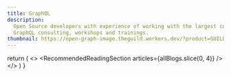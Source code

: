 ```yaml
---
title: GraphQL
description:
  Open Source developers with experience of working with the largest companies and applications.
  GraphQL consulting, workshops and trainings.
thumbnail: https://open-graph-image.theguild.workers.dev/?product=GUILD&title=GraphQL%20Tools
---
```



  return (
    <>
      <Hero />
      <ClientLogosSection />
      <Ecosystem
        className="
          [background:linear-gradient(180deg,rgba(0,0,0,0)0%,rgba(41,40,40,0.1)100%)]
          dark:[background:linear-gradient(180deg,rgba(0,0,0,0)0%,rgba(41,40,40,0.2)100%),#0b0d11]
        "
      />
      <ServicesSection />
      <GetInTouchSection />
      <RecommendedReadingSection articles={allBlogs.slice(0, 4)} />
      <Newsletter />
    </>
  )
}
